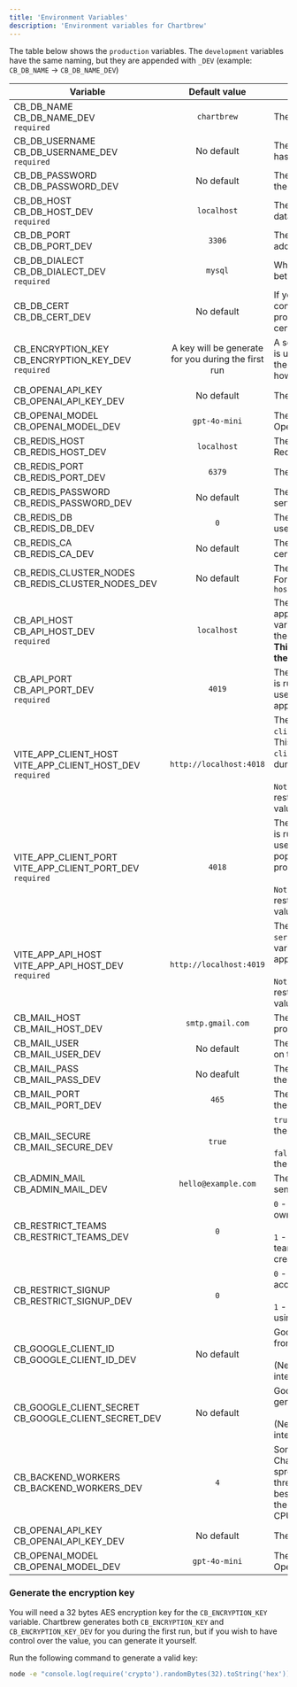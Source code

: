 ```yaml
---
title: 'Environment Variables'
description: 'Environment variables for Chartbrew'
---
```


The table below shows the `production` variables. The `development` variables have the same naming, but they are appended with `_DEV` (example: `CB_DB_NAME` -> `CB_DB_NAME_DEV`)

| Variable      | Default value | Description  |
| ------------- |:-------------:| ------------ |
| CB_DB_NAME <br /> CB_DB_NAME_DEV <br /> `required` | `chartbrew` | The name of the database |
| CB_DB_USERNAME <br /> CB_DB_USERNAME_DEV <br /> `required` | No default | The username of the user that has access to the database |
| CB_DB_PASSWORD <br /> CB_DB_PASSWORD_DEV | No default | The password associated with the database user |
| CB_DB_HOST <br /> CB_DB_HOST_DEV <br /> `required` | `localhost` | The host address where the database is located |
| CB_DB_PORT <br /> CB_DB_PORT_DEV | `3306` | The port of the hosting address |
| CB_DB_DIALECT <br /> CB_DB_DIALECT_DEV <br /> `required` | `mysql` | Which database to use between `mysql` and `postgres` |
| CB_DB_CERT <br /> CB_DB_CERT_DEV | No default | If your DB requires an SSL connection, use this variable to provide the string value of the certificate |
| CB_ENCRYPTION_KEY <br /> CB_ENCRYPTION_KEY_DEV <br /> `required` | A key will be generate for you during the first run | A secure 32 bytes string which is used to encrypt the data in the database. [Click here](#generate-the-encryption-key) to see how you can generate a key. |
| CB_OPENAI_API_KEY <br /> CB_OPENAI_API_KEY_DEV | No default | The API key for the OpenAI API |
| CB_OPENAI_MODEL <br /> CB_OPENAI_MODEL_DEV | `gpt-4o-mini` | The model to use for the OpenAI API |
| CB_REDIS_HOST <br /> CB_REDIS_HOST_DEV | `localhost` | The host address where the Redis server is located |
| CB_REDIS_PORT <br /> CB_REDIS_PORT_DEV | `6379` | The port of the Redis server |
| CB_REDIS_PASSWORD <br /> CB_REDIS_PASSWORD_DEV | No default | The password for the Redis server, if required |
| CB_REDIS_DB <br /> CB_REDIS_DB_DEV | `0` | The Redis database number to use |
| CB_REDIS_CA <br /> CB_REDIS_CA_DEV | No default | The string value of the certificate |
| CB_REDIS_CLUSTER_NODES <br /> CB_REDIS_CLUSTER_NODES_DEV | No default | The list of Redis cluster nodes. Format: `host:port,host:port,host:port` |
| CB_API_HOST <br /> CB_API_HOST_DEV <br /> `required` | `localhost` | The address where the `server` app is running from. This variable is used internally by the `server` app. <br /> **This value is overwritten by the PORT variable (if set)**|
| CB_API_PORT <br /> CB_API_PORT_DEV <br /> `required` | `4019` | The port where the `server` app is running from. This variable is used internally by the `server` app |
| VITE_APP_CLIENT_HOST <br /> VITE_APP_CLIENT_HOST_DEV <br /> `required` | `http://localhost:4018` | The full address where the `client` app is running from. This variable is used in the `client` app and it's populated during the building process.<br /><br />`Note` The app needs to be restarted/rebuilt when this value is changed. |
| VITE_APP_CLIENT_PORT <br /> VITE_APP_CLIENT_PORT_DEV <br /> `required` | `4018` | The port where the `client` app is running from. This variable is used in the `client` app and it's populated during the building process.<br /><br />`Note` The app needs to be restarted/rebuilt when this value is changed. |
| VITE_APP_API_HOST <br /> VITE_APP_API_HOST_DEV <br /> `required` | `http://localhost:4019` | The full address where the `server` app is running. This variable is used by the `client` app.<br /><br />`Note` The app needs to be restarted/rebuilt when this value is changed. |
| CB_MAIL_HOST <br /> CB_MAIL_HOST_DEV | `smtp.gmail.com` | The server host of the email provider |
| CB_MAIL_USER <br /> CB_MAIL_USER_DEV | No default | The username used to log in on the email server |
| CB_MAIL_PASS <br /> CB_MAIL_PASS_DEV | No deafult | The password used to log in on the email server |
| CB_MAIL_PORT <br /> CB_MAIL_PORT_DEV | `465` | The port used to connect to the email server |
| CB_MAIL_SECURE <br /> CB_MAIL_SECURE_DEV | `true` | `true` - Use SSL to connect to the email server <br /><br />`false` - Use TLS to connect to the email server |
| CB_ADMIN_MAIL <br /> CB_ADMIN_MAIL_DEV | `hello@example.com` | The email address used to send the emails from |
| CB_RESTRICT_TEAMS <br /> CB_RESTRICT_TEAMS_DEV | `0` | `0` - New users will have their own team created on sign-up. <br /><br />`1` - New users don't have a team on signup and can't create their own. |
| CB_RESTRICT_SIGNUP <br /> CB_RESTRICT_SIGNUP_DEV | `0` | `0` - Anyone can create accounts from the signup page <br /><br />`1` - New users can only sign up using invite links |
| CB_GOOGLE_CLIENT_ID <br /> CB_GOOGLE_CLIENT_ID_DEV | No default | Google app Client ID generated from the <a href="https://console.cloud.google.com/" target="_blank" rel="noreferrer noopener">Console</a> <br /><br />(Needed for Google integrations) |
| CB_GOOGLE_CLIENT_SECRET <br /> CB_GOOGLE_CLIENT_SECRET_DEV | No default | Google app Client Secret generated from the <a href="https://console.cloud.google.com/" target="_blank" rel="noreferrer noopener">Console</a> <br /><br />(Needed for Google integrations) |
| CB_BACKEND_WORKERS <br /> CB_BACKEND_WORKERS_DEV | `4` | Some background tasks in Chartbrew will use workers to spread work on multiple threads. Still testing, but for best performance, set this to the number of threads your CPU has |
| CB_OPENAI_API_KEY <br /> CB_OPENAI_API_KEY_DEV | No default | The API key for the OpenAI API |
| CB_OPENAI_MODEL <br /> CB_OPENAI_MODEL_DEV | `gpt-4o-mini` | The model to use for the OpenAI API |

### Generate the encryption key

You will need a 32 bytes AES encryption key for the `CB_ENCRYPTION_KEY` variable. Chartbrew generates both `CB_ENCRYPTION_KEY` and `CB_ENCRYPTION_KEY_DEV` for you during the first run, but if you wish to have control over the value, you can generate it yourself.

Run the following command to generate a valid key:

```sh
node -e "console.log(require('crypto').randomBytes(32).toString('hex'))"
```